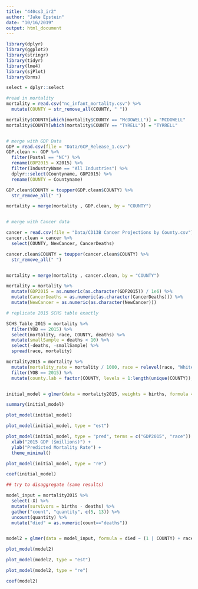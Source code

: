 ```yaml
---
title: "440cs3_ir2"
author: "Jake Epstein"
date: "10/16/2019"
output: html_document
---
```


```r
library(dplyr)
library(ggplot2)
library(stringr)
library(tidyr)
library(lme4)
library(sjPlot)
library(brms)

select = dplyr::select
```

```r
#read in mortality
mortality = read.csv("nc_infant_mortality.csv") %>%
  mutate(COUNTY = str_remove_all(COUNTY, " "))

mortality$COUNTY[which(mortality$COUNTY == "McDOWELL")] = "MCDOWELL"
mortality$COUNTY[which(mortality$COUNTY == "TYRELL")] = "TYRRELL"


# merge with GDP Data
GDP = read.csv(file = "Data/GCP_Release_1.csv")
GDP.clean <- GDP %>%
  filter(Postal == "NC") %>%
  rename(GDP2015 = X2015) %>%
  filter(IndustryName == "All Industries") %>%
  dplyr::select(Countyname, GDP2015) %>%
  rename(COUNTY = Countyname) 

GDP.clean$COUNTY = toupper(GDP.clean$COUNTY) %>%
  str_remove_all(" ")

mortality = merge(mortality , GDP.clean, by = "COUNTY")


# merge with Cancer data

cancer = read.csv(file = "Data/CD13B Cancer Projections by County.csv")
cancer.clean = cancer %>%
  select(COUNTY, NewCancer, CancerDeaths)

cancer.clean$COUNTY = toupper(cancer.clean$COUNTY) %>%
  str_remove_all(" ")


mortality = merge(mortality , cancer.clean, by = "COUNTY")

mortality = mortality %>%
  mutate(GDP2015 = as.numeric(as.character(GDP2015)) / 1e6) %>%
  mutate(CancerDeaths = as.numeric(as.character(CancerDeaths))) %>%
  mutate(NewCancer = as.numeric(as.character(NewCancer)))


```


```r
# replicate 2015 SCHS table exactly

SCHS_Table_2015 = mortality %>%
  filter(YOB == 2015) %>%
  select(mortality, race, COUNTY, deaths) %>%
  mutate(smallSample = deaths < 10) %>%
  select(-deaths, -smallSample) %>%
  spread(race, mortality)
```


```r
mortality2015 = mortality %>%
  mutate(mortality_rate = mortality / 1000, race = relevel(race, "White")) %>%
  filter(YOB == 2015) %>%
  mutate(county.lab = factor(COUNTY, levels = 1:length(unique(COUNTY)), labels = unique(COUNTY)))


initial_model = glmer(data = mortality2015, weights = births, formula = mortality_rate ~ (1 | COUNTY) + race  + GDP2015, family = binomial())

summary(initial_model)

plot_model(initial_model)

plot_model(initial_model, type = "est")

plot_model(initial_model, type = "pred", terms = c("GDP2015", "race")) +
  xlab("2015 GDP ($millions)") +
  ylab("Predicted Mortality Rate") +
  theme_minimal()

plot_model(initial_model, type = "re")

coef(initial_model)

## try to disaggregate (same results)

model_input = mortality2015 %>%
  select(-X) %>%
  mutate(survivors = births - deaths) %>%
  gather("count", "quantity", c(5, 13)) %>%
  uncount(quantity) %>%
  mutate("died" = as.numeric(count=="deaths"))


model2 = glmer(data = model_input, formula = died ~ (1 | COUNTY) + race  + GDP2015, family = binomial())

plot_model(model2)

plot_model(model2, type = "est")

plot_model(model2, type = "re")

coef(model2)
```






